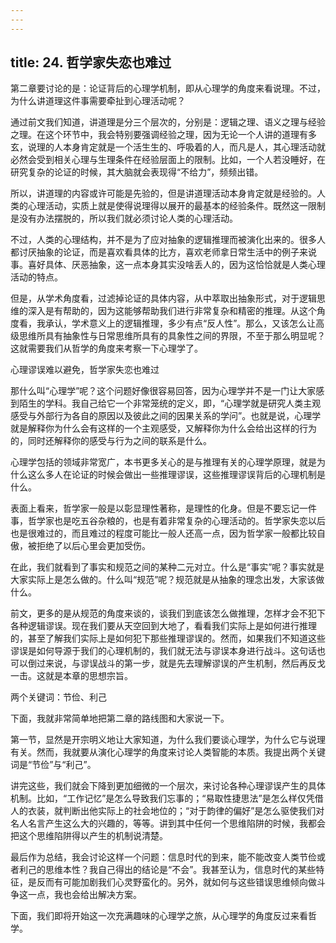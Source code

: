 ```yaml
---
---
---
```

title: 24. 哲学家失恋也难过
---




第二章要讨论的是：论证背后的心理学机制，即从心理学的角度来看说理。不过，为什么讲道理这件事需要牵扯到心理活动呢？

通过前文我们知道，讲道理是分三个层次的，分别是：逻辑之理、语义之理与经验之理。在这个环节中，我会特别要强调经验之理，因为无论一个人讲的道理有多玄，说理的人本身肯定就是一个活生生的、呼吸着的人，而凡是人，其心理活动就必然会受到相关心理与生理条件在经验层面上的限制。比如，一个人若没睡好，在研究复杂的论证的时候，其大脑就会表现得“不给力”，频频出错。

所以，讲道理的内容或许可能是先验的，但是讲道理活动本身肯定就是经验的。人类的心理活动，实质上就是使得说理得以展开的最基本的经验条件。既然这一限制是没有办法摆脱的，所以我们就必须讨论人类的心理活动。

不过，人类的心理结构，并不是为了应对抽象的逻辑推理而被演化出来的。很多人都讨厌抽象的论证，而是喜欢看具体的比方，喜欢老师拿日常生活中的例子来说事。喜好具体、厌恶抽象，这一点本身其实没啥丢人的，因为这恰恰就是人类心理活动的特点。

但是，从学术角度看，过滤掉论证的具体内容，从中萃取出抽象形式，对于逻辑思维的深入是有帮助的，因为这能够帮助我们进行非常复杂和精密的推理。从这个角度看，我承认，学术意义上的逻辑推理，多少有点“反人性”。那么，又该怎么让高级思维所具有抽象性与日常思维所具有的具象性之间的界限，不至于那么明显呢？这就需要我们从哲学的角度来考察一下心理学了。





心理谬误难以避免，哲学家失恋也难过


那什么叫“心理学”呢？这个问题好像很容易回答，因为心理学并不是一门让大家感到陌生的学科。我自己给它一个非常笼统的定义，即，“心理学就是研究人类主观感受与外部行为各自的原因以及彼此之间的因果关系的学问”。也就是说，心理学就是解释你为什么会有这样的一个主观感受，又解释你为什么会给出这样的行为的，同时还解释你的感受与行为之间的联系是什么。

心理学包括的领域非常宽广，本书更多关心的是与推理有关的心理学原理，就是为什么这么多人在论证的时候会做出一些推理谬误，这些推理谬误背后的心理机制是什么。

表面上看来，哲学家一般是以彰显理性著称，是理性的化身。但是不要忘记一件事，哲学家也是吃五谷杂粮的，也是有着非常复杂的心理活动的。哲学家失恋以后也是很难过的，而且难过的程度可能比一般人还高一点，因为哲学家一般都比较自傲，被拒绝了以后心里会更加受伤。

在此，我们就看到了事实和规范之间的某种二元对立。什么是“事实”呢？事实就是大家实际上是怎么做的。什么叫“规范”呢？规范就是从抽象的理念出发，大家该做什么。

前文，更多的是从规范的角度来谈的，谈我们到底该怎么做推理，怎样才会不犯下各种逻辑谬误。现在我们要从天空回到大地了，看看我们实际上是如何进行推理的，甚至了解我们实际上是如何犯下那些推理谬误的。然而，如果我们不知道这些谬误是如何导源于我们的心理机制的，我们就无法与谬误本身进行战斗。这句话也可以倒过来说，与谬误战斗的第一步，就是先去理解谬误的产生机制，然后再反戈一击。这就是本章的思想宗旨。





两个关键词：节俭、利己


下面，我就非常简单地把第二章的路线图和大家说一下。

第一节，显然是开宗明义地让大家知道，为什么我们要谈心理学，为什么它与说理有关。然而，我就要从演化心理学的角度来讨论人类智能的本质。我提出两个关键词是“节俭”与“利己”。

讲完这些，我们就会下降到更加细微的一个层次，来讨论各种心理谬误产生的具体机制。比如，“工作记忆”是怎么导致我们忘事的；“易取性捷思法”是怎么样仅凭借人的衣装，就判断出他实际上的社会地位的；“对于韵律的偏好”是怎么驱使我们对名人名言产生这么大的兴趣的，等等。讲到其中任何一个思维陷阱的时候，我都会把这个思维陷阱得以产生的机制说清楚。

最后作为总结，我会讨论这样一个问题：信息时代的到来，能不能改变人类节俭或者利己的思维本性？我自己得出的结论是“不会”。我甚至认为，信息时代的某些特征，是反而有可能加剧我们心灵野蛮化的。另外，就如何与这些错误思维倾向做斗争这一点，我也会给出解决方案。

下面，我们即将开始这一次充满趣味的心理学之旅，从心理学的角度反过来看哲学。
